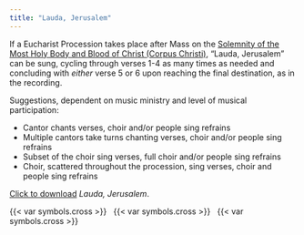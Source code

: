 ```yaml
---
title: "Lauda, Jerusalem"
---
```


::: {.red}
If a Eucharist Procession takes place after Mass on the [Solemnity of the Most Holy Body and Blood of Christ (Corpus Christi)](../feasts/corpus-christi.qmd), “Lauda, Jerusalem” can be sung, cycling through verses 1-4 as many times as needed and concluding with *either* verse 5 or 6 upon reaching the final destination, as in the recording.

Suggestions, dependent on music ministry and level of musical participation:

* [Cantor chants verses, choir and/or people sing refrains]{.red}
* [Multiple cantors take turns chanting verses, choir and/or people sing refrains]{.red}
* [Subset of the choir sing verses, full choir and/or people sing refrains]{.red}
* [Choir, scattered throughout the procession, sing verses, choir and people sing refrains]{.red}

<a href="./lauda-jerusalem.pdf" target="_blank">Click to download</a> *Lauda, Jerusalem*.
:::

::: {.centered}
{{< var symbols.cross >}} &nbsp; {{< var symbols.cross >}} &nbsp; {{< var symbols.cross >}}
:::
